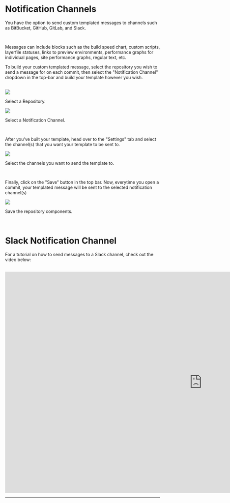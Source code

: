 # Notification Channels

You have the option to send custom templated messages to channels such as BitBucket, GitHub, GitLab, and Slack.

<br />

Messages can include blocks such as the build speed chart, custom scripts, layerfile statuses, links to preview environments, performance graphs for individual pages, site performance graphs, regular text, etc.
<br />

To build your custom templated message, select the repository you wish to send a message for on each commit, then select the "Notification Channel" dropdown in the top-bar and build your template however you wish.

<br />


<img src="/static/assets/repo-select.png" class="tw-pt-12" />
<p class="tw-pb-12">
Select a Repository.
</p>

<img src="/static/assets/notification-channel.png" class="tw-pt-12" />
<p class="tw-pb-12">
Select a Notification Channel.
</p>

<br />

After you've built your template, head over to the "Settings" tab and select the channel(s) that you want your template to be sent to.

<img src="/static/assets/notification-channel.png" class="tw-pt-12" />
<p class="tw-pb-12">
Select the channels you want to send the template to.
</p>

<br />

Finally, click on the "Save" button in the top bar. Now, everytime you open a commit, your templated message will be sent to the selected notification channel(s)

<img src="/static/assets/save-repo.png" class="tw-pt-12" />
<p class="tw-pb-12">
Save the repository components.
</p>

<br />

# Slack Notification Channel

For a tutorial on how to send messages to a Slack channel, check out the video below:

<br />

<div className="Docs_VideoFrame">
<iframe width="1280" height="720" src="https://www.youtube.com/embed/poTK0uJVYQ8" title="Launch Week (Q2/22) Day 4: Slack Notification Template for QA workflows" frameborder="0" allow="accelerometer; autoplay; clipboard-write; encrypted-media; gyroscope; picture-in-picture" allowfullscreen></iframe>
</div>

<div class="section-spacing"></div>
<hr />
<div class="section-spacing"></div>
